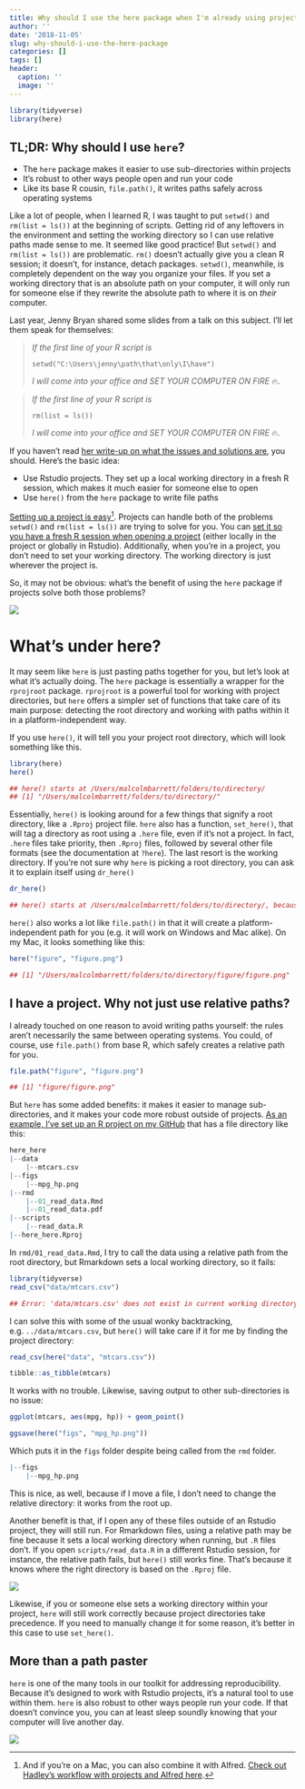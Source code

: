 ```yaml
---
title: Why should I use the here package when I'm already using projects?
author: ''
date: '2018-11-05'
slug: why-should-i-use-the-here-package
categories: []
tags: []
header:
  caption: ''
  image: ''
---
```


```r
library(tidyverse)
library(here)
```


## TL;DR: Why should I use `here`?

* The `here` package makes it easier to use sub-directories within projects
* It's robust to other ways people open and run your code
* Like its base R cousin, `file.path()`, it writes paths safely across operating systems

Like a lot of people, when I learned R, I was taught to put `setwd()` and `rm(list = ls())` at the beginning of scripts. Getting rid of any leftovers in the environment and setting the working directory so I can use relative paths made sense to me. It seemed like good practice! But `setwd()` and `rm(list = ls())` are problematic. `rm()` doesn't actually give you a clean R session; it doesn't, for instance, detach packages. `setwd()`, meanwhile, is completely dependent on the way you organize your files. If you set a working directory that is an absolute path on your computer, it will only run for someone else if they rewrite the absolute path to where it is on *their* computer. 

Last year, Jenny Bryan shared some slides from a talk on this subject. I'll let them speak for themselves:

> *If the first line of your R script is*
> 
> `setwd("C:\Users\jenny\path\that\only\I\have")`
> 
> *I will come into your office and SET YOUR COMPUTER ON FIRE* 🔥.

> *If the first line of your R script is*
> 
> `rm(list = ls())`
> 
> *I will come into your office and SET YOUR COMPUTER ON FIRE* 🔥.

If you haven't read [her write-up on what the issues and solutions are](https://www.tidyverse.org/articles/2017/12/workflow-vs-script/), you should. Here's the basic idea:

- Use Rstudio projects. They set up a local working directory in a fresh R session, which makes it much easier for someone else to open
- Use `here()` from the `here` package to write file paths

[Setting up a project is easy](https://www.youtube.com/watch?v=etkSsF6r2iU)[^1]. Projects can handle both of the problems `setwd()` and `rm(list = ls())` are trying to solve for you. You can [set it so you have a fresh R session when opening a project](https://community.rstudio.com/t/first-line-of-every-r-script/799/11) (either locally in the project or globally in Rstudio). Additionally, when you're in a project, you don't need to set your working directory. The working directory is just wherever the project is.

So, it may not be obvious: what's the benefit of using the `here` package if projects solve both those problems? 

![](https://media.giphy.com/media/YByMQsx1NrmPKLuYqF/giphy.gif)

# What's under here?

It may seem like `here` is just pasting paths together for you, but let's look at what it's actually doing. The `here` package is essentially a wrapper for the `rprojroot` package. `rprojroot` is a powerful tool for working with project directories, but `here` offers a simpler set of functions that take care of its main purpose: detecting the root directory and working with paths within it in a platform-independent way. 

If you use `here()`, it will tell you your project root directory, which will look something like this.

```r
library(here)
here()
```

```r
## here() starts at /Users/malcolmbarrett/folders/to/directory/
## [1] "/Users/malcolmbarrett/folders/to/directory/"
```

Essentially, `here()` is looking around for a few things that signify a root directory, like a `.Rproj` project file. `here` also has a function, `set_here()`, that will tag a directory as root using a `.here` file, even if it's not a project. In fact, `.here` files take priority, then `.Rproj` files, followed by several other file formats (see the documentation at `?here`). The last resort is the working directory. If you're not sure why `here` is picking a root directory, you can ask it to explain itself using `dr_here()`

```r
dr_here()
```

```r
## here() starts at /Users/malcolmbarrett/folders/to/directory/, because it contains a file matching `[.]Rproj$` with contents matching `^Version: ` in the first line
```

`here()` also works a lot like `file.path()` in that it will create a platform-independent path for you (e.g. it will work on Windows and Mac alike). On my Mac, it looks something like this:

```r
here("figure", "figure.png")
```

```r
## [1] "/Users/malcolmbarrett/folders/to/directory/figure/figure.png"
```

## I have a project. Why not just use relative paths?

I already touched on one reason to avoid writing paths yourself: the rules aren't necessarily the same between operating systems. You could, of course, use `file.path()` from base R, which safely creates a relative path for you.

```r
file.path("figure", "figure.png")
```

```r
## [1] "figure/figure.png"
```

But `here` has some added benefits: it makes it easier to manage sub-directories, and it makes your code more robust outside of projects. [As an example, I've set up an R project on my GitHub](https://github.com/malcolmbarrett/here_here) that has a file directory like this:

```r
here_here
|--data
    |--mtcars.csv
|--figs
    |--mpg_hp.png
|--rmd
    |--01_read_data.Rmd
    |--01_read_data.pdf
|--scripts
    |--read_data.R
|--here_here.Rproj
```

In `rmd/01_read_data.Rmd`, I try to call the data using a relative path from the root directory, but Rmarkdown sets a local working directory, so it fails: 

```r
library(tidyverse)
read_csv("data/mtcars.csv")
```

```r
## Error: 'data/mtcars.csv' does not exist in current working directory
```

I can solve this with some of the usual wonky backtracking, e.g. `../data/mtcars.csv`, but `here()` will take care if it for me by finding the project directory:

```r
read_csv(here("data", "mtcars.csv"))
```

```r
tibble::as_tibble(mtcars)
```

It works with no trouble. Likewise, saving output to other sub-directories is no issue:

```r
ggplot(mtcars, aes(mpg, hp)) + geom_point()
```

```r
ggsave(here("figs", "mpg_hp.png"))
```

Which puts it in the `figs` folder despite being called from the `rmd` folder.

```r
|--figs
    |--mpg_hp.png
```

This is nice, as well, because if I move a file, I don't need to change the relative directory: it works from the root up. 

Another benefit is that, if I open any of these files outside of an Rstudio project, they will still run. For Rmarkdown files, using a relative path may be fine because it sets a local working directory when running, but `.R` files don't. If you open `scripts/read_data.R` in a different Rstudio session, for instance, the relative path fails, but `here()` still works fine. That's because it knows where the right directory is based on the `.Rproj` file.

![](https://malco.io/img/outside_project.gif)

Likewise, if you or someone else sets a working directory within your project, `here` will still work correctly because project directories take precedence. If you need to manually change it for some reason, it's better in this case to use `set_here()`.

## More than a path paster

`here` is one of the many tools in our toolkit for addressing reproducibility. Because it's designed to work with Rstudio projects, it's a natural tool to use within them. `here` is also robust to other ways people run your code. If that doesn't convince you, you can at least sleep soundly knowing that your computer will live another day.

![](https://media.giphy.com/media/XQt3RY9g48OwU/giphy.gif)

[^1]: And if you're on a Mac, you can also combine it with Alfred. [Check out Hadley's workflow with projects and Alfred here](https://www.youtube.com/watch?v=boKFxBniUH0).